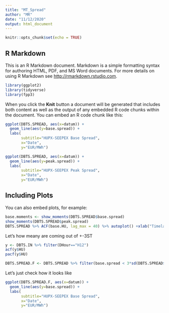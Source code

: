 ```yaml
---
title: "MT_Spread"
author: "MR"
date: "11/12/2020"
output: html_document
---
```


```r
knitr::opts_chunk$set(echo = TRUE)
```

## R Markdown

This is an R Markdown document. Markdown is a simple formatting syntax for authoring HTML, PDF, and MS Word documents. For more details on using R Markdown see <http://rmarkdown.rstudio.com>.
```r
library(ggplot2)
library(tidyverse)
library(fpp3)
```


When you click the **Knit** button a document will be generated that includes both content as well as the output of any embedded R code chunks within the document. You can embed an R code chunk like this:

```r

ggplot(DBTS.SPREAD, aes(x=datum)) + 
  geom_line(aes(y=base.spread)) + 
  labs(
       subtitle="HUPX-SEEPEX Base Spread", 
       x="Date",
       y="EUR/MWh")

ggplot(DBTS.SPREAD, aes(x=datum)) + 
  geom_line(aes(y=peak.spread)) + 
  labs(
       subtitle="HUPX-SEEPEX Peak Spread", 
       x="Date",
       y="EUR/MWh")
```

## Including Plots

You can also embed plots, for example:

```r
base.moments <- show_moments(DBTS.SPREAD$base.spread)
show_moments(DBTS.SPREAD$peak.spread)
DBTS.SPREAD %>% ACF(base.HU, lag_max = 40) %>% autoplot() +xlab("Timelags[days]") + ylab("Autocorrelation") + ggtitle("ACF - HUPX Base Price")

```
Let's how meany are coming out of +-3ST
```r
 
y <- DBTS.IN %>% filter(DHour=="H12")
acf(y$HU)
pacf(y$HU)
```

```r
DBTS.SPREAD.F <- DBTS.SPREAD %>% filter(base.spread < 3*sd(DBTS.SPREAD$base.spread) & base.spread > -3*sd(DBTS.SPREAD$base.spread) )

```
Let's just check how it looks like
```r
ggplot(DBTS.SPREAD.F, aes(x=datum)) + 
  geom_line(aes(y=base.spread)) + 
  labs(
       subtitle="HUPX-SEEPEX Base Spread", 
       x="Date",
       y="EUR/MWh")
```

